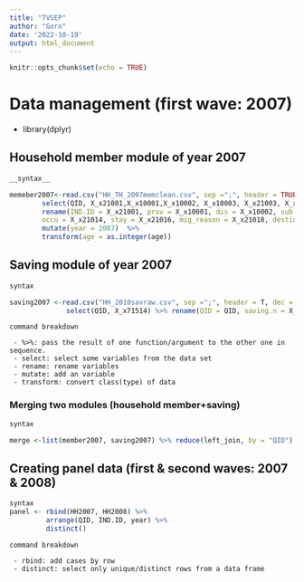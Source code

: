 ```yaml
---
title: "TVSEP"
author: "Gorn"
date: '2022-10-19'
output: html_document
---
```


```r
knitr::opts_chunk$set(echo = TRUE)
```


# Data management (first wave: 2007)

- library(dplyr)

## Household member module of year 2007

``` r
__syntax__

memeber2007<-read.csv("HH_TH_2007memclean.csv", sep =";", header = TRUE, dec = ",", na.strings = "NA") %>%
        select(QID, X_x21001,X_x10001,X_x10002, X_x10003, X_x21003, X_x21004, X_x21014, X_x21016, X_x21018, X_x21019) %>%
        rename(IND.ID = X_x21001, prov = X_x10001, dis = X_x10002, sub.dis = X_x10003, gender = X_x21003, age = X_x21004,
        occu = X_x21014, stay = X_x21016, mig_reason = X_x21018, destination = X_x21019) %>%
        mutate(year = 2007)  %>%
        transform(age = as.integer(age))

```

## Saving module of year 2007

``` r
syntax

saving2007 <-read.csv("HH_2010savraw.csv", sep =";", header = T, dec = ",", na.strings = "NA") %>%
              select(QID, X_x71514) %>% rename(QID = QID, saving.n = X_x71514) 
```

```
command breakdown

 - %>%: pass the result of one function/argument to the other one in sequence.
 - select: select some variables from the data set
 - rename: rename variables
 - mutate: add an variable
 - transform: convert class(type) of data

```

### Merging two modules (household member+saving)

``` r
syntax

merge <-list(member2007, saving2007) %>% reduce(left_join, by = "QID")

```

## Creating panel data (first & second waves: 2007 & 2008)

``` r
syntax
panel <- rbind(HH2007, HH2008) %>%
         arrange(QID, IND.ID, year) %>%
         distinct()
```

```
command breakdown

 - rbind: add cases by row
 - distinct: select only unique/distinct rows from a data frame
```
